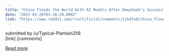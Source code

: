 ```yaml
---
title: "China Floods the World With AI Models After DeepSeek’s Success"
date: "2025-03-26T01:36:28.000Z"
link: "https://www.reddit.com/r/artificial/comments/1jk0fx0/china_floods_the_world_with_ai_models_after/"
---
```


submitted by    /u/Typical-Plantain256  
 [link]   [comments]

[Read more](https://www.reddit.com/r/artificial/comments/1jk0fx0/china_floods_the_world_with_ai_models_after/)
